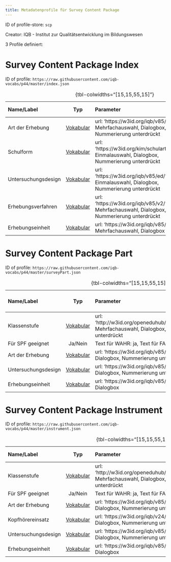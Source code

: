 ```yaml
---
title: Metadatenprofile für Survey Content Package
---
```


ID of profile-store: `scp`

Creator: IQB - Institut zur Qualitätsentwicklung im Bildungswesen

3 Profile definiert:

# Survey Content Package Index

ID of profile: `https://raw.githubusercontent.com/iqb-vocabs/p44/master/index.json`

| Name/Label | Typ | Parameter | ID Profil-Eintrag |
| :--- | :---: | :--- | :---: |
| Art der Erhebung | [Vokabular](https://w3id.org/iqb/v85/dt/) | url: 'https://w3id.org/iqb/v85/dt/', Mehrfachauswahl, Dialogbox, Nummerierung unterdrückt | e1 |
| Schulform | [Vokabular](https://w3id.org/kim/schularten/) | url: 'https://w3id.org/kim/schularten/', Einmalauswahl, Dialogbox, Nummerierung unterdrückt | kim_type_school |
| Untersuchungsdesign | [Vokabular](https://w3id.org/iqb/v85/ed/) | url: 'https://w3id.org/iqb/v85/ed/', Einmalauswahl, Dialogbox, Nummerierung unterdrückt | e4 |
| Erhebungsverfahren | [Vokabular](https://w3id.org/iqb/v85/v2/) | url: 'https://w3id.org/iqb/v85/v2/', Mehrfachauswahl, Dialogbox, Nummerierung unterdrückt | e5 |
| Erhebungseinheit | [Vokabular](https://w3id.org/iqb/v85/ee/) | url: 'https://w3id.org/iqb/v85/ee/', Mehrfachauswahl, Dialogbox | e6 |

: {tbl-colwidths="[15,15,55,15]"}

# Survey Content Package Part

ID of profile: `https://raw.githubusercontent.com/iqb-vocabs/p44/master/surveyPart.json`

| Name/Label | Typ | Parameter | ID Profil-Eintrag |
| :--- | :---: | :--- | :---: |
| Klassenstufe | [Vokabular](http://w3id.org/openeduhub/vocabs/educationalLevel/) | url: 'http://w3id.org/openeduhub/vocabs/educationalLevel/', Mehrfachauswahl, Dialogbox, Nummerierung unterdrückt | f0 |
| Für SPF geeignet | Ja/Nein | Text für WAHR: ja, Text für FALSCH: nein | f23 |
| Art der Erhebung | [Vokabular](https://w3id.org/iqb/v85/dt/) | url: 'https://w3id.org/iqb/v85/dt/', Mehrfachauswahl, Dialogbox, Nummerierung unterdrückt | f1 |
| Untersuchungsdesign | [Vokabular](https://w3id.org/iqb/v85/ed/) | url: 'https://w3id.org/iqb/v85/ed/', Einmalauswahl, Dialogbox, Nummerierung unterdrückt | f4 |
| Erhebungseinheit | [Vokabular](https://w3id.org/iqb/v85/ee/) | url: 'https://w3id.org/iqb/v85/ee/', Mehrfachauswahl, Dialogbox | f6 |

: {tbl-colwidths="[15,15,55,15]"}

# Survey Content Package Instrument

ID of profile: `https://raw.githubusercontent.com/iqb-vocabs/p44/master/instrument.json`

| Name/Label | Typ | Parameter | ID Profil-Eintrag |
| :--- | :---: | :--- | :---: |
| Klassenstufe | [Vokabular](http://w3id.org/openeduhub/vocabs/educationalLevel/) | url: 'http://w3id.org/openeduhub/vocabs/educationalLevel/', Mehrfachauswahl, Dialogbox, Nummerierung unterdrückt | f0 |
| Für SPF geeignet | Ja/Nein | Text für WAHR: ja, Text für FALSCH: nein | f23 |
| Art der Erhebung | [Vokabular](https://w3id.org/iqb/v85/dt/) | url: 'https://w3id.org/iqb/v85/dt/', Mehrfachauswahl, Dialogbox, Nummerierung unterdrückt | f1 |
| Kopfhörereinsatz | [Vokabular](https://w3id.org/iqb/v24/kh/) | url: 'https://w3id.org/iqb/v24/kh/', Einmalauswahl, Dialogbox, Nummerierung unterdrückt | iqb_phones |
| Untersuchungsdesign | [Vokabular](https://w3id.org/iqb/v85/ed/) | url: 'https://w3id.org/iqb/v85/ed/', Einmalauswahl, Dialogbox, Nummerierung unterdrückt | f4 |
| Erhebungseinheit | [Vokabular](https://w3id.org/iqb/v85/ee/) | url: 'https://w3id.org/iqb/v85/ee/', Mehrfachauswahl, Dialogbox | f6 |

: {tbl-colwidths="[15,15,55,15]"}

